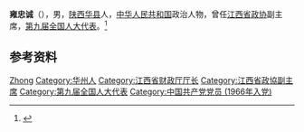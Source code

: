 '''雍忠诚'''（{{bd|1944年|}}），男，[[陕西|陕西]][[华县|华县]]人，[[中华人民共和国|中华人民共和国]]政治人物，曾任[[江西省政协|江西省政协]]副主席，[[第九届全国人大代表|第九届全国人大代表]]。<ref>{{Cite book|title=中华人民共和国职官志|author=何虎生, 李耀东, 向常福主编|publisher=中国社会出版社|year=2003|isbn=9787800883934|location=北京|pages=}}</ref>

== 参考资料 ==
{{reflist}}

{{中国人物小作品}}

{{Authority control}}
{{DEFAULTSORT:Yong雍}}
[[Category:雍姓|Zhong]]
[[Category:华州人|Category:华州人]]
[[Category:江西省财政厅厅长|Category:江西省财政厅厅长]]
[[Category:江西省政協副主席|Category:江西省政協副主席]]
[[Category:第九届全国人大代表|Category:第九届全国人大代表]]
[[Category:中国共产党党员_(1966年入党)|Category:中国共产党党员 (1966年入党)]]